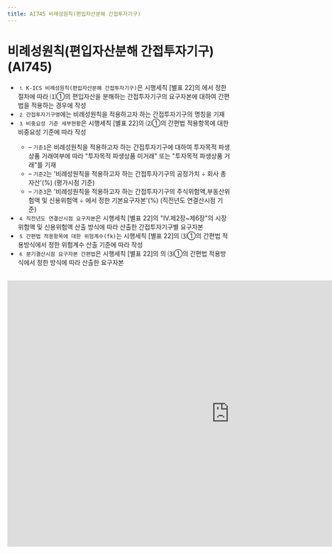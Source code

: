 ```yaml
---
title: AI745 비례성원칙(편입자산분해 간접투자기구)
---
```

# 비례성원칙(편입자산분해 간접투자기구) (AI745)

<Accordion multiple activeIndex={[]}>
<AccordionTab header="[작성 요령]">

- ⒈ `K-ICS 비례성원칙(편입자산분해 간접투자기구)`은 시행세칙 [별표 22]의 <OverlayDemo id ="416_다"/>에서 정한 절차에 따라 <OverlayDemo id ="416_나"/>⑴①의 편입자산을 분해하는 간접투자기구의 요구자본에 대하여 간편법을 적용하는 경우에 작성
- ⒉ `간접투자기구명`에는 비례성원칙을 적용하고자 하는 간접투자기구의 명칭을 기재
- ⒊ `비중요성 기준 세부현황`은 시행세칙 [별표 22]의 <OverlayDemo id ="416_나"/>⑵①의 간편법 적용항목에 대한 비중요성 기준에 따라 작성
   - – `기준1`은 비례성원칙을 적용하고자 하는 간접투자기구에 대하여 투자목적 파생상품 거래여부에 따라 "투자목적 파생상품 미거래" 또는 "투자목적 파생상품 거래"를 기재
   - – `기준2`는 '비례성원칙을 적용하고자 하는 간접투자기구의 공정가치 ÷ 회사 총자산'(%) (평가시점 기준)
   - – `기준3`은 '비례성원칙을 적용하고자 하는 간접투자기구의 주식위험액,부동산위험액 및 신용위험액 ÷ <OverlayDemo id ="416_나"/>에서 정한 기본요구자본'(%) (직전년도 연결산시점 기준)
- ⒋ `직전년도 연결산시점 요구자본`은 시행세칙 [별표 22]의 "Ⅳ.제2장~제6장"의 시장위험액 및 신용위험액 산출 방식에 따라 산출한 간접투자기구별 요구자본
- ⒌ `간편법 적용항목에 대한 위험계수(fk)`는 시행세칙 [별표 22]의 <OverlayDemo id ="416_나"/>⑶①의 간편법 적용방식에서 정한 위험계수 산출 기준에 따라 작성
- ⒍ `분기결산시점 요구자본 간편법`은 시행세칙 [별표 22]의 의 <OverlayDemo id ="416_나"/>⑶①의 간편법 적용방식에서 정한 방식에 따라 산출한 요구자본


</AccordionTab>
</Accordion>

<br/>

<iframe width="1000" height="600" frameBorder="0" scrolling="no"
src="https://onedrive.live.com/embed?resid=AB5F66CE0CF8D024%2116554&authkey=%21ACzRWZavyE-79hc&em=2
&AllowTyping=True
&wdAllowInteractivity=False&ActiveCell='8-2'!F10&Item='8-2'!A7:BE28
&wdHideGridlines=True
&wdDownloadButton=False
&waccluster=PSG3">
</iframe>
